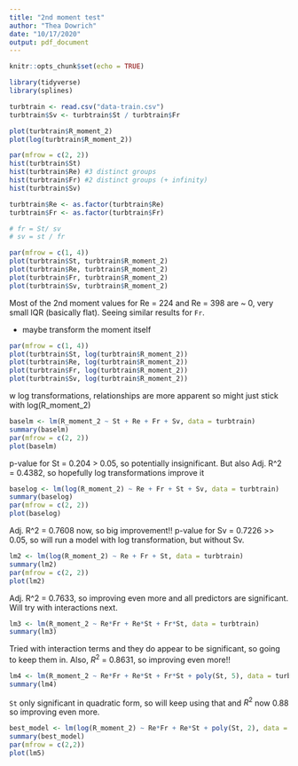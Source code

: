```yaml
---
title: "2nd moment test"
author: "Thea Dowrich"
date: "10/17/2020"
output: pdf_document
---
```


```r
knitr::opts_chunk$set(echo = TRUE)
```

```r
library(tidyverse)
library(splines)
```

```r
turbtrain <- read.csv("data-train.csv")
turbtrain$Sv <- turbtrain$St / turbtrain$Fr
```

```r
plot(turbtrain$R_moment_2)
plot(log(turbtrain$R_moment_2))
```



```r
par(mfrow = c(2, 2))
hist(turbtrain$St)
hist(turbtrain$Re) #3 distinct groups
hist(turbtrain$Fr) #2 distinct groups (+ infinity)
hist(turbtrain$Sv)
```

```r
turbtrain$Re <- as.factor(turbtrain$Re)
turbtrain$Fr <- as.factor(turbtrain$Fr)

# fr = St/ sv
# sv = st / fr
```


```r
par(mfrow = c(1, 4))
plot(turbtrain$St, turbtrain$R_moment_2)
plot(turbtrain$Re, turbtrain$R_moment_2)
plot(turbtrain$Fr, turbtrain$R_moment_2)
plot(turbtrain$Sv, turbtrain$R_moment_2)
```
Most of the 2nd moment values for Re = 224 and Re = 398 are ~ 0, very small IQR (basically flat). Seeing similar results for `Fr`. 

- maybe transform the moment itself

```r
par(mfrow = c(1, 4))
plot(turbtrain$St, log(turbtrain$R_moment_2))
plot(turbtrain$Re, log(turbtrain$R_moment_2))
plot(turbtrain$Fr, log(turbtrain$R_moment_2))
plot(turbtrain$Sv, log(turbtrain$R_moment_2))
```
w log transformations, relationships are more apparent so might just stick with log(R_moment_2)

```r
baselm <- lm(R_moment_2 ~ St + Re + Fr + Sv, data = turbtrain)
summary(baselm)
par(mfrow = c(2, 2))
plot(baselm)
```
p-value for St = 0.204 > 0.05, so potentially insignificant. But also Adj. R^2 = 0.4382, so hopefully log transformations improve it

```r
baselog <- lm(log(R_moment_2) ~ Re + Fr + St + Sv, data = turbtrain)
summary(baselog)
par(mfrow = c(2, 2))
plot(baselog)
```
Adj. R^2 = 0.7608 now, so big improvement!! p-value for Sv = 0.7226 >> 0.05, so will run a model with log transformation, but without Sv. 

```r
lm2 <- lm(log(R_moment_2) ~ Re + Fr + St, data = turbtrain)
summary(lm2)
par(mfrow = c(2, 2))
plot(lm2)
```
Adj. R^2 = 0.7633, so improving even more and all predictors are significant. Will try with interactions next. 

```r
lm3 <- lm(R_moment_2 ~ Re*Fr + Re*St + Fr*St, data = turbtrain)
summary(lm3)
```
Tried with interaction terms and they do appear to be significant, so going to keep them in. Also, $R^2$ = 0.8631, so improving even more!!

```r
lm4 <- lm(R_moment_2 ~ Re*Fr + Re*St + Fr*St + poly(St, 5), data = turbtrain)
summary(lm4)
```
`St` only significant in quadratic form, so will keep using that and $R^2$ now 0.88 so improving even more.

```r
best_model <- lm(log(R_moment_2) ~ Re*Fr + Re*St + poly(St, 2), data = turbtrain)
summary(best_model)
par(mfrow = c(2,2))
plot(lm5)
```







